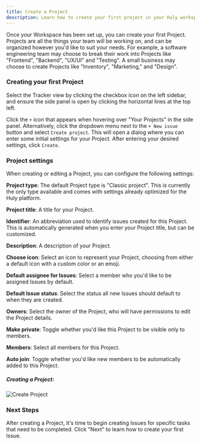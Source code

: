 ```yaml
---
title: Create a Project
description: Learn how to create your first project in your Huly workspace.
---
```



Once your Workspace has been set up, you can create your first Project. Projects are all the things your team will be working on, and can be organized however you'd like to suit your needs. For example, a software engineering team may choose to break their work into Projects like "Frontend", "Backend", "UX/UI" and "Testing". A small business may choose to create Projects like "Inventory", "Marketing," and "Design".

### Creating your first Project

Select the Tracker view by clicking the checkbox icon on the left sidebar, and ensure the side panel is open by clicking the horizontal lines at the top left.

Click the `+` icon that appears when hovering over "Your Projects" in the side panel. Alternatively, click the dropdown menu next to the `+ New issue` button and select `Create project`. This will open a dialog where you can enter some initial settings for your Project. After entering your desired settings, click `Create`.

### Project settings

When creating or editing a Project, you can configure the following settings:

**Project type**: The default Project type is "Classic project". This is currently the only type available and comes with settings already optimized for the Huly platform.  

**Project title**: A title for your Project.  

**Identifier**: An abbreviation used to identify issues created for this Project. This is automatically generated when you enter your Project title, but can be customized.  

**Description**: A description of your Project.  

**Choose icon**: Select an icon to represent your Project, choosing from either a default icon with a custom color or an emoji.  

**Default assignee for Issues**: Select a member who you'd like to be assigned Issues by default.

**Default Issue status**: Select the status all new Issues should default to when they are created.

**Owners**: Select the owner of the Project, who will have permissions to edit the Project details.

**Make private**: Toggle whether you'd like this Project to be visible only to members.  

**Members**: Select all members for this Project.

**Auto join**: Toggle whether you'd like new members to be automatically added to this Project.

##### *Creating a Project:*
 <Image 
  src={createProject} 
  alt='Create Project' 
  width={800}
  />
  

### Next Steps

After creating a Project, it's time to begin creating Issues for specific tasks that need to be completed. Click "Next" to learn how to create your first Issue.